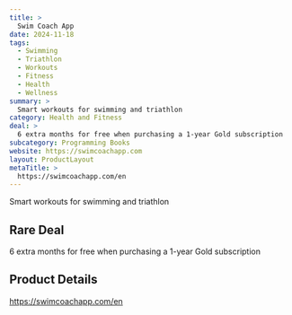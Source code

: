 ```yaml
---
title: >
  Swim Coach App
date: 2024-11-18
tags:
  - Swimming
  - Triathlon
  - Workouts
  - Fitness
  - Health
  - Wellness
summary: >
  Smart workouts for swimming and triathlon
category: Health and Fitness
deal: >
  6 extra months for free when purchasing a 1-year Gold subscription
subcategory: Programming Books
website: https://swimcoachapp.com
layout: ProductLayout
metaTitle: >
  https://swimcoachapp.com/en
---
```

Smart workouts for swimming and triathlon

## Rare Deal

6 extra months for free when purchasing a 1-year Gold subscription
## Product Details
https://swimcoachapp.com/en



